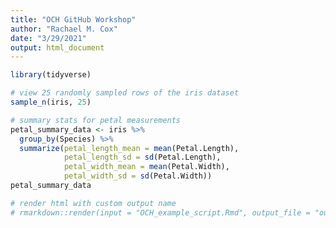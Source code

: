 ```yaml
---
title: "OCH GitHub Workshop"
author: "Rachael M. Cox"
date: "3/29/2021"
output: html_document
---
```


```r
library(tidyverse)
```

```r
# view 25 randomly sampled rows of the iris dataset
sample_n(iris, 25)

# summary stats for petal measurements
petal_summary_data <- iris %>%
  group_by(Species) %>%
  summarize(petal_length_mean = mean(Petal.Length),
            petal_length_sd = sd(Petal.Length),
            petal_width_mean = mean(Petal.Width),
            petal_width_sd = sd(Petal.Width))
petal_summary_data
```

```r
# render html with custom output name
# rmarkdown::render(input = "OCH_example_script.Rmd", output_file = "output2.html")
```
